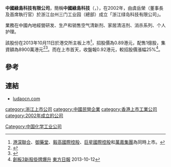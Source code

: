 '''中國綠島科技有限公司'''，簡稱'''中國綠島科技'''（'''{{lang-en|China Ludao Technology Company Limited}}'''，{{hkex|2023}}），在2002年，由虞岳榮（董事長及首席執行官）於浙江台州三门工业园（總部）成立「浙江绿岛科技有限公司」。

業務在中國內地經營研发、生产和销售空气清新剂、家居清洁剂、消杀系列、个人护理。

該股份在2013年10月11日於港交所主板上市<ref>[[港深聯合|港深聯合]]、[[御藥堂|御藥堂]]、[[毅高國際控股|毅高國際控股]]、[[巨星國際控股|巨星國際控股]]和[[萬嘉集團|萬嘉集團]]為同時上市。</ref>，招股價為0.89港元，配售1億股，集資額為8900萬港元<ref>{{Cite web |url=http://www.hkexnews.hk/listedco/listconews/SEHK/2013/0930/LTN20130930052_C.pdf |title=中國綠島科技有限公司招股資料 |accessdate=2013-10-12 |archive-date=2013-10-15 |archive-url=https://web.archive.org/web/20131015204942/http://www.hkexnews.hk/listedco/listconews/SEHK/2013/0930/LTN20130930052_C.pdf |dead-url=no }}</ref><ref>{{Cite web |url=http://www.hkexnews.hk/listedco/listconews/SEHK/2013/0930/LTN20130930048_C.pdf |title=中國綠島科技有限公司配售通告 |accessdate=2013-10-12 |archive-date=2013-10-15 |archive-url=https://web.archive.org/web/20131015205039/http://www.hkexnews.hk/listedco/listconews/SEHK/2013/0930/LTN20130930048_C.pdf |dead-url=no }}</ref>。而在上市首天，收盤報0.92港元，較招股價漲幅25%<ref>[http://orientaldaily.on.cc/cnt/finance/20131012/00202_020.html 創板3新股掛牌爆升] {{Wayback|url=http://orientaldaily.on.cc/cnt/finance/20131012/00202_020.html |date=20131012024622 }}[[東方日報|東方日報]] 2013-10-12</ref>。

==參考==
{{reflist}}

==連結==
*[http://www.ludaocn.com/ ludaocn.com]{{Wayback|url=http://www.ludaocn.com/ |date=20131014163408 }}

[[category:浙江上市公司|category:浙江上市公司]]
[[category:中國民營企業|category:中國民營企業]]
[[Category:中国化学工业公司|Category:中国化学工业公司]]
[[category:香港上市工業公司|category:香港上市工業公司]]
[[category:2002年成立的公司|category:2002年成立的公司]]